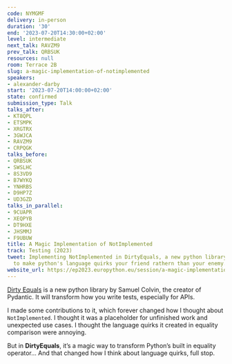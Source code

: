 ```yaml
---
code: NYMGMF
delivery: in-person
duration: '30'
end: '2023-07-20T14:30:00+02:00'
level: intermediate
next_talk: RAVZM9
prev_talk: QRBSUK
resources: null
room: Terrace 2B
slug: a-magic-implementation-of-notimplemented
speakers:
- alexander-darby
start: '2023-07-20T14:00:00+02:00'
state: confirmed
submission_type: Talk
talks_after:
- KT8QPL
- ETSMPK
- XRGTRX
- 3GWJCA
- RAVZM9
- CRPQGK
talks_before:
- QRBSUK
- SWSLHC
- 8S3VD9
- B7WYKQ
- YNHRBS
- D9HP7Z
- UD3GZD
talks_in_parallel:
- 9CUAPR
- XEQPYB
- DT9HXE
- JHSMMJ
- F9UBUW
title: A Magic Implementation of NotImplemented
track: Testing (2023)
tweet: Implementing NotImplemented in DirtyEquals, a new python library. Learn how
  to make python's language quirks your friend rathern than your enemy.
website_url: https://ep2023.europython.eu/session/a-magic-implementation-of-notimplemented
---
```


[Dirty Equals](https://github.com/samuelcolvin/dirty-equals) is a new python library by Samuel Colvin, the creator of Pydantic. It will transform how you write tests, especially for APIs. 

I made some contributions to it, which forever changed how I thought about `NotImplemented`. I thought it was a placeholder for unfinished work and unexpected use cases. I thought the language quirks it created in equality comparison were annoying. 

But in **DirtyEquals**, it’s a magic way to transform Python’s built in equality operator... And that changed how I think about language quirks, full stop.